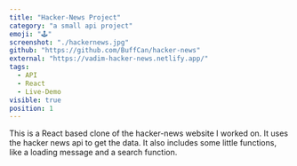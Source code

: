 ---
title: "Hacker-News Project"
category: "a small api project"
emoji: "🕹️"
screenshot: "./hackernews.jpg"
github: "https://github.com/BuffCan/hacker-news"
external: "https://vadim-hacker-news.netlify.app/"
tags:
  - API
  - React
  - Live-Demo
visible: true
position: 1
---

This is a React based clone of the hacker-news website I worked on. It uses the hacker news api to get the data. 
It also includes some little functions, like a loading message and a search function.
